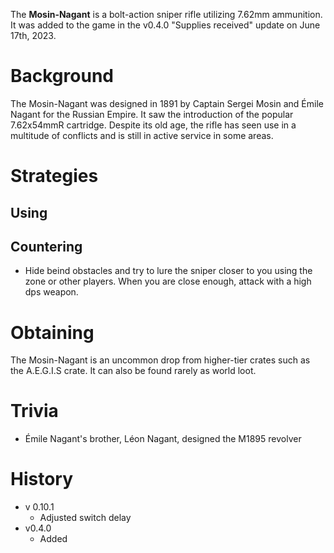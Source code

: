 The **Mosin-Nagant** is a bolt-action sniper rifle utilizing 7.62mm ammunition. It was added to the game in the v0.4.0 "Supplies received" update on June 17th, 2023.

# Background
The Mosin-Nagant was designed in 1891 by Captain Sergei Mosin and Émile Nagant for the Russian Empire. It saw the introduction of the popular 7.62x54mmR cartridge. Despite its old age, the rifle has seen use in a multitude of conflicts and is still in active service in some areas.

# Strategies
## Using

## Countering
- Hide beind obstacles and try to lure the sniper closer to you using the zone or other players. When you are close enough, attack with a high dps weapon.

# Obtaining
The Mosin-Nagant is an uncommon drop from higher-tier crates such as the A.E.G.I.S crate. It can also be found rarely as world loot.

# Trivia
- Émile Nagant's brother, Léon Nagant, designed the <Link href="/weapons/guns/m1895">M1895</Link> revolver

# History
- v 0.10.1
  - Adjusted switch delay
- v0.4.0
  - Added
